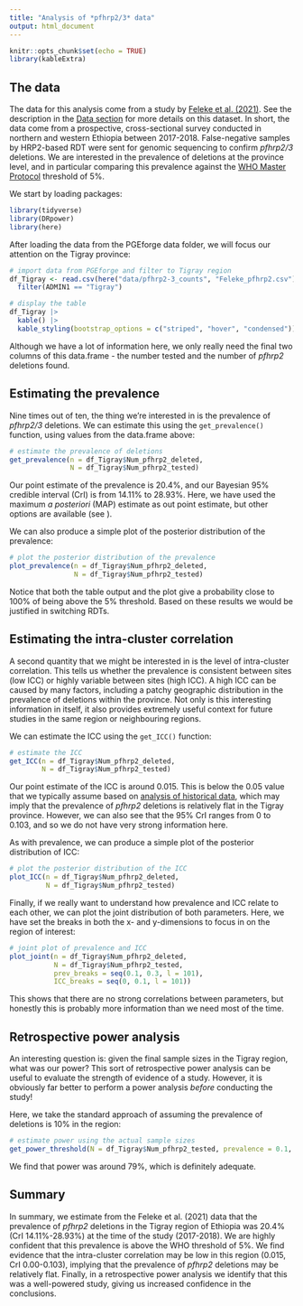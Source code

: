 ```yaml
---
title: "Analysis of *pfhrp2/3* data"
output: html_document
---
```


```r
knitr::opts_chunk$set(echo = TRUE)
library(kableExtra)
```

## The data

The data for this analysis come from a study by [Feleke et al. (2021)](https://doi.org/10.1038/s41564-021-00962-4). See the description in the [Data section](../../website_docs/data_description.qmd) for more details on this dataset. In short, the data come from a prospective, cross-sectional survey conducted in northern and western Ethiopia between 2017-2018. False-negative samples by HRP2-based RDT were sent for genomic sequencing to confirm *pfhrp2/3* deletions. We are interested in the prevalence of deletions at the province level, and in particular comparing this prevalence against the [WHO Master Protocol](https://iris.who.int/bitstream/handle/10665/331197/9789240002050-eng.pdf) threshold of 5%.

We start by loading packages:

```r
library(tidyverse)
library(DRpower)
library(here)
```

After loading the data from the PGEforge data folder, we will focus our attention on the Tigray province:

```r
# import data from PGEforge and filter to Tigray region
df_Tigray <- read.csv(here("data/pfhrp2-3_counts", "Feleke_pfhrp2.csv")) |>
  filter(ADMIN1 == "Tigray")

# display the table
df_Tigray |>
  kable() |>
  kable_styling(bootstrap_options = c("striped", "hover", "condensed"))
```

Although we have a lot of information here, we only really need the final two columns of this data.frame - the number tested and the number of *pfhrp2* deletions found.

## Estimating the prevalence

Nine times out of ten, the thing we're interested in is the prevalence of *pfhrp2/3* deletions. We can estimate this using the `get_prevalence()` function, using values from the data.frame above:

```r
# estimate the prevalence of deletions
get_prevalence(n = df_Tigray$Num_pfhrp2_deleted,
               N = df_Tigray$Num_pfhrp2_tested)
```

Our point estimate of the prevalence is 20.4%, and our Bayesian 95% credible interval (CrI) is from 14.11% to 28.93%. Here, we have used the maximum *a posteriori* (MAP) estimate as out point estimate, but other options are available (see \code{?get_prevalence}).

We can also produce a simple plot of the posterior distribution of the prevalence:

```r
# plot the posterior distribution of the prevalence
plot_prevalence(n = df_Tigray$Num_pfhrp2_deleted,
                N = df_Tigray$Num_pfhrp2_tested)
```

Notice that both the table output and the plot give a probability close to 100% of being above the 5% threshold. Based on these results we would be justified in switching RDTs.

## Estimating the intra-cluster correlation

A second quantity that we might be interested in is the level of intra-cluster correlation. This tells us whether the prevalence is consistent between sites (low ICC) or highly variable between sites (high ICC). A high ICC can be caused by many factors, including a patchy geographic distribution in the prevalence of deletions within the province. Not only is this interesting information in itself, it also provides extremely useful context for future studies in the same region or neighbouring regions.

We can estimate the ICC using the `get_ICC()` function:

```r
# estimate the ICC
get_ICC(n = df_Tigray$Num_pfhrp2_deleted,
        N = df_Tigray$Num_pfhrp2_tested)
```

Our point estimate of the ICC is around 0.015. This is below the 0.05 value that we typically assume based on [analysis of historical data](https://mrc-ide.github.io/DRpower/articles/historical_analysis.html), which may imply that the prevalence of *pfhrp2* deletions is relatively flat in the Tigray province. However, we can also see that the 95% CrI ranges from 0 to 0.103, and so we do not have very strong information here.

As with prevalence, we can produce a simple plot of the posterior distribution of ICC:

```r
# plot the posterior distribution of the ICC
plot_ICC(n = df_Tigray$Num_pfhrp2_deleted,
         N = df_Tigray$Num_pfhrp2_tested)
```

Finally, if we really want to understand how prevalence and ICC relate to each other, we can plot the joint distribution of both parameters. Here, we have set the breaks in both the x- and y-dimensions to focus in on the region of interest:

```r
# joint plot of prevalence and ICC
plot_joint(n = df_Tigray$Num_pfhrp2_deleted,
           N = df_Tigray$Num_pfhrp2_tested,
           prev_breaks = seq(0.1, 0.3, l = 101),
           ICC_breaks = seq(0, 0.1, l = 101))
```

This shows that there are no strong correlations between parameters, but honestly this is probably more information than we need most of the time.

## Retrospective power analysis

An interesting question is: given the final sample sizes in the Tigray region, what was our power? This sort of retrospective power analysis can be useful to evaluate the strength of evidence of a study. However, it is obviously far better to perform a power analysis *before* conducting the study!

Here, we take the standard approach of assuming the prevalence of deletions is 10% in the region:

```r
# estimate power using the actual sample sizes
get_power_threshold(N = df_Tigray$Num_pfhrp2_tested, prevalence = 0.1, reps = 1e3)
```

We find that power was around 79%, which is definitely adequate.

## Summary

In summary, we estimate from the Feleke et al. (2021) data that the prevalence of *pfhrp2* deletions in the Tigray region of Ethiopia was 20.4% (CrI 14.11%-28.93%) at the time of the study (2017-2018). We are highly confident that this prevalence is above the WHO threshold of 5%. We find evidence that the intra-cluster correlation may be low in this region (0.015, CrI 0.00-0.103), implying that the prevalence of *pfhrp2* deletions may be relatively flat. Finally, in a retrospective power analysis we identify that this was a well-powered study, giving us increased confidence in the conclusions.
